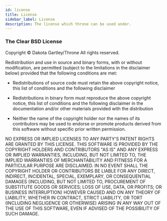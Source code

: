 ```yaml
---
id: license
title: License
sidebar_label: License
description: The license which throne can be used under.
---
```



### The Clear BSD License

Copyright © <Datetime className={styles.year} year/> Dakota Gartley/Throne
All rights reserved.

Redistribution and use in source and binary forms, with or without
modification, are permitted (subject to the limitations in the disclaimer
below) provided that the following conditions are met:

-  Redistributions of source code must retain the above copyright notice,
this list of conditions and the following disclaimer

- Redistributions in binary form must reproduce the above copyright
notice, this list of conditions and the following disclaimer in the
documentation and/or other materials provided with the distribution

-  Neither the name of the copyright holder nor the names of its
contributors may be used to endorse or promote products derived from this
software without specific prior written permission.

NO EXPRESS OR IMPLIED LICENSES TO ANY PARTY'S PATENT RIGHTS ARE GRANTED BY
THIS LICENSE. THIS SOFTWARE IS PROVIDED BY THE COPYRIGHT HOLDERS AND
CONTRIBUTORS "AS IS" AND ANY EXPRESS OR IMPLIED WARRANTIES, INCLUDING, BUT NOT
LIMITED TO, THE IMPLIED WARRANTIES OF MERCHANTABILITY AND FITNESS FOR A
PARTICULAR PURPOSE ARE DISCLAIMED. IN NO EVENT SHALL THE COPYRIGHT HOLDER OR
CONTRIBUTORS BE LIABLE FOR ANY DIRECT, INDIRECT, INCIDENTAL, SPECIAL,
EXEMPLARY, OR CONSEQUENTIAL DAMAGES (INCLUDING, BUT NOT LIMITED TO,
PROCUREMENT OF SUBSTITUTE GOODS OR SERVICES; LOSS OF USE, DATA, OR PROFITS; OR
BUSINESS INTERRUPTION) HOWEVER CAUSED AND ON ANY THEORY OF LIABILITY, WHETHER
IN CONTRACT, STRICT LIABILITY, OR TORT (INCLUDING NEGLIGENCE OR OTHERWISE)
ARISING IN ANY WAY OUT OF THE USE OF THIS SOFTWARE, EVEN IF ADVISED OF THE
POSSIBILITY OF SUCH DAMAGE.